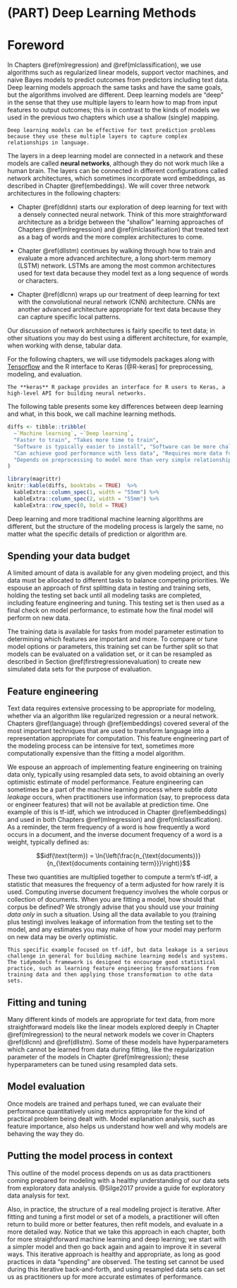 # (PART) Deep Learning Methods {-}

# Foreword {#dlforeword .unnumbered}

\thispagestyle{myheadings}

In Chapters \@ref(mlregression) and \@ref(mlclassification), we use algorithms such as regularized linear models, support vector machines, and naive Bayes models to predict outcomes from predictors including text data. Deep learning models approach the same tasks and have the same goals, but the algorithms involved are different. Deep learning models are "deep" in the sense that they use multiple layers to learn how to map from input features to output outcomes; this is in contrast to the kinds of models we used in the previous two chapters which use a shallow (single) mapping. 

```block
Deep learning models can be effective for text prediction problems because they use these multiple layers to capture complex relationships in language.
```

The layers in a deep learning model are connected in a network and these models are called **neural networks**, although they do not work much like a human brain. The layers can be connected in different configurations called network architectures, which sometimes incorporate word embeddings, as described in Chapter \@ref(embeddings). We will cover three network architectures in the following chapters:

- Chapter \@ref(dldnn) starts our exploration of deep learning for text with a densely connected neural network. Think of this more straightforward architecture as a bridge between the "shallow" learning approaches of Chapters \@ref(mlregression) and \@ref(mlclassification) that treated text as a bag of words and the more complex architectures to come.

- Chapter \@ref(dllstm) continues by walking through how to train and evaluate a more advanced architecture, a long short-term memory (LSTM) network. LSTMs are among the most common architectures used for text data because they model text as a long sequence of words or characters.

- Chapter \@ref(dlcnn) wraps up our treatment of deep learning for text with the convolutional neural network (CNN) architecture. CNNs are another advanced architecture appropriate for text data because they can capture specific local patterns.

Our discussion of network architectures is fairly specific to text data; in other situations you may do best using a different architecture, for example, when working with dense, tabular data.

For the following chapters, we will use tidymodels packages along with [Tensorflow](https://www.tensorflow.org/) and the R interface to Keras [@R-keras] for preprocessing, modeling, and evaluation. 

\thispagestyle{myheadings}

```block
The **keras** R package provides an interface for R users to Keras, a high-level API for building neural networks.
```

The following table presents some key differences between deep learning and what, in this book, we call machine learning methods.

```r
diffs <- tibble::tribble(
  ~`Machine learning`, ~`Deep learning`,
  "Faster to train", "Takes more time to train",
  "Software is typically easier to install", "Software can be more challenging to install",
  "Can achieve good performance with less data", "Requires more data for good performance",
  "Depends on preprocessing to model more than very simple relationships", "Can model highly complex relationships"
)

library(magrittr)
knitr::kable(diffs, booktabs = TRUE)  %>%
  kableExtra::column_spec(1, width = "55mm") %>%
  kableExtra::column_spec(2, width = "55mm") %>%
  kableExtra::row_spec(0, bold = TRUE)
```

Deep learning and more traditional machine learning algorithms are different, but the structure of the modeling process is largely the same, no matter what the specific details of prediction or algorithm are.

## Spending your data budget {-}

A limited amount of data is available for any given modeling project, and this data must be allocated to different tasks to balance competing priorities. We espouse an approach of first splitting data in testing and training sets, holding the testing set back until all modeling tasks are completed, including feature engineering and tuning. This testing set is then used as a final check on model performance, to estimate how the final model will perform on new data. 

The training data is available for tasks from model parameter estimation to determining which features are important and more. To compare or tune model options or parameters, this training set can be further split so that models can be evaluated on a validation set, or it can be resampled as described in Section \@ref(firstregressionevaluation) to create new simulated data sets for the purpose of evaluation. 

## Feature engineering {-}

\thispagestyle{myheadings}

Text data requires extensive processing to be appropriate for modeling, whether via an algorithm like regularized regression or a neural network. Chapters \@ref(language) through \@ref(embeddings) covered several of the most important techniques that are used to transform language into a representation appropriate for computation. This feature engineering part of the modeling process can be intensive for text, sometimes more computationally expensive than the fitting a model algorithm. 

We espouse an approach of implementing feature engineering on training data only, typically using resampled data sets, to avoid obtaining an overly optimistic estimate of model performance. Feature engineering can sometimes be a part of the machine learning process where subtle _data leakage_ occurs, when practitioners use information (say, to preprocess data or engineer features) that will not be available at prediction time. One example of this is tf-idf, which we introduced in Chapter \@ref(embeddings) and used in both Chapters \@ref(mlregression) and \@ref(mlclassification). As a reminder, the term frequency of a word is how frequently a word occurs in a document, and the inverse document frequency of a word is a weight, typically defined as:

$$idf(\text{term}) = \ln{\left(\frac{n_{\text{documents}}}{n_{\text{documents containing term}}}\right)}$$

These two quantities are multiplied together to compute a term's tf-idf, a statistic that measures the frequency of a term adjusted for how rarely it is used. Computing inverse document frequency involves the whole corpus or collection of documents. When you are fitting a model, how should that corpus be defined? We strongly advise that you should use your _training data only_ in such a situation. Using all the data available to you (training plus testing) involves leakage of information from the testing set to the model, and any estimates you may make of how your model may perform on new data may be overly optimistic.

```block
This specific example focused on tf-idf, but data leakage is a serious challenge in general for building machine learning models and systems. The tidymodels framework is designed to encourage good statistical practice, such as learning feature engineering transformations from training data and then applying those transformation to othe data sets.
```


## Fitting and tuning {-}

\thispagestyle{myheadings}

Many different kinds of models are appropriate for text data, from more straightforward models like the linear models explored deeply in Chapter \@ref(mlregression) to the neural network models we cover in Chapters  \@ref(dlcnn) and \@ref(dllstm). Some of these models have hyperparameters which cannot be learned from data during fitting, like the regularization parameter of the models in Chapter \@ref(mlregression); these hyperparameters can be tuned using resampled data sets.

## Model evaluation {-}

Once models are trained and perhaps tuned, we can evaluate their performance quantitatively using metrics appropriate for the kind of practical problem being dealt with. Model explanation analysis, such as feature importance, also helps us understand how well and why models are behaving the way they do.

## Putting the model process in context {-}

This outline of the model process depends on us as data practitioners coming prepared for modeling with a healthy understanding of our data sets from exploratory data analysis. @Silge2017 provide a guide for exploratory data analysis for text. 

Also, in practice, the structure of a real modeling project is iterative. After fitting and tuning a first model or set of a models, a practitioner will often return to build more or better features, then refit models, and evaluate in a more detailed way. Notice that we take this approach in each chapter, both for more straightforward machine learning and deep learning; we start with a simpler model and then go back again and again to improve it in several ways. This iterative approach is healthy and appropriate, as long as good practices in data "spending" are observed. The testing set cannot be used during this iterative back-and-forth, and using resampled data sets can set us as practitioners up for more accurate estimates of performance.

\thispagestyle{myheadings}